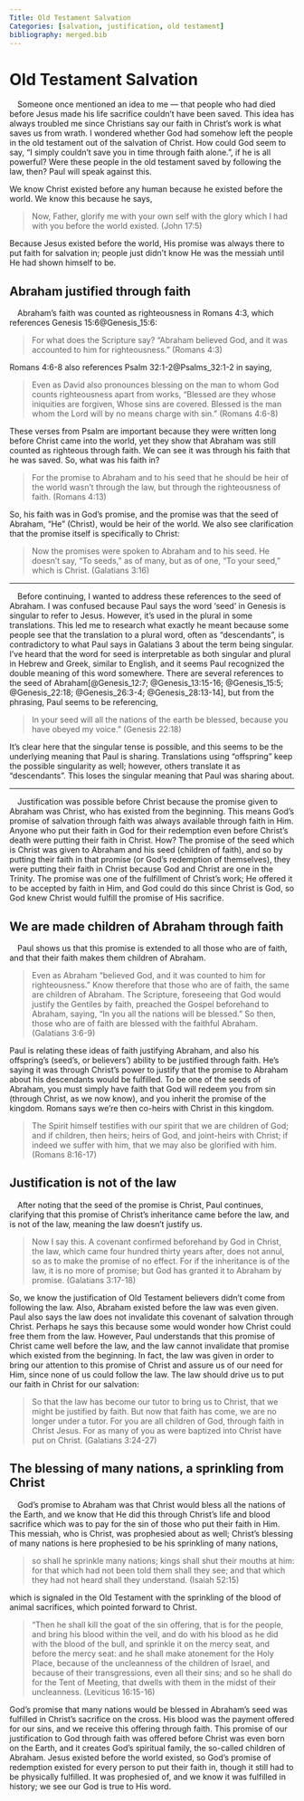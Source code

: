 ---
Title: Old Testament Salvation
Categories: [salvation, justification, old testament]
bibliography: merged.bib
---
# Old Testament Salvation

&emsp;Someone once mentioned an idea to me --- that people who had died before Jesus made his life sacrifice couldn't have been saved. This idea has always troubled me since Christians say our faith in Christ's work is what saves us from wrath. I wondered whether God had somehow left the people in the old testament out of the salvation of Christ. How could God seem to say, “I simply couldn’t save you in time through faith alone.”, if he is all powerful? Were these people in the old testament saved by following the law, then? Paul will speak against this.

We know Christ existed before any human because he existed before the world. We know this because he says,

><r r="John 17 5">Now, Father, glorify me with your own self with the glory which I had with you before the world existed. (John 17:5)</r>

Because Jesus existed before the world, His promise was always there to put faith for salvation in; people just didn’t know He was the messiah until He had shown himself to be.

## Abraham justified through faith
&emsp;Abraham’s faith was counted as righteousness in Romans 4:3, which references Genesis 15:6<r c="gn 15 6">@Genesis_15:6</r>:

> <r r="ro 4 3">For what does the Scripture say? "Abraham believed God, and it was accounted to him for righteousness." (Romans 4:3)</r>

Romans 4:6-8 also references Psalm 32:1-2<r c="ps 32 1 2">@Psalms_32:1-2</r> in saying,

> <r r="ro 4 6 8">Even as David also pronounces blessing on the man to whom God counts righteousness apart from works, "Blessed are they whose iniquities are forgiven, Whose sins are covered. Blessed is the man whom the Lord will by no means charge with sin." (Romans 4:6-8)</r>

These verses from Psalm are important because they were written long before Christ came into the world, yet they show that Abraham was still counted as righteous through faith. We can see it was through his faith that he was saved. So, what was his faith in?

> <r r="ro 4 13">For the promise to Abraham and to his seed that he should be heir of the world wasn't through the law, but through the righteousness of faith. (Romans 4:13)</r>

So, his faith was in God's promise, and the promise was that the seed of Abraham, "He" (Christ), would be heir of the world. We also see clarification that the promise itself is specifically to Christ:

> <r r="ga 3 16">Now the promises were spoken to Abraham and to his seed. He doesn't say, "To seeds," as of many, but as of one, "To your seed," which is Christ. (Galatians 3:16)</r>

---

&emsp;Before continuing, I wanted to address these references to the seed of Abraham. I was confused because Paul says the word ‘seed’ in Genesis is singular to refer to Jesus. However, it’s used in the plural in some translations. This led me to research what exactly he meant because some people see that the translation to a plural word, often as "descendants", is contradictory to what Paul says in Galatians 3 about the term being singular. I've heard that the word for seed is interpretable as both singular and plural in Hebrew and Greek, similar to English, and it seems Paul recognized the double meaning of this word somewhere. There are several references to the seed of Abraham<r c="gn 12 7, gn 13 15 16, gn 15 5, gn 22 18, gn 26 3 4, gn 28 13 14">[@Genesis_12:7; @Genesis_13:15-16; @Genesis_15:5; @Genesis_22:18; @Genesis_26:3-4; @Genesis_28:13-14]</r>, but from the phrasing, Paul seems to be referencing,

> <r r=" gn 22 18">In your seed will all the nations of the earth be blessed, because you have obeyed my voice." (Genesis 22:18)</r>

It's clear here that the singular tense is possible, and this seems to be the underlying meaning that Paul is sharing. Translations using "offspring" keep the possible singularity as well; however, others translate it as "descendants". This loses the singular meaning that Paul was sharing about.

---

&emsp;Justification was possible before Christ because the promise given to Abraham was Christ, who has existed from the beginning. This means God's promise of salvation through faith was always available through faith in Him. Anyone who put their faith in God for their redemption even before Christ’s death were putting their faith in Christ. How? The promise of the seed which is Christ was given to Abraham and his seed (children of faith), and so by putting their faith in that promise (or God's redemption of themselves), they were putting their faith in Christ because God and Christ are one in the Trinity. The promise was one of the fulfillment of Christ’s work; He offered it to be accepted by faith in Him, and God could do this since Christ is God, so God knew Christ would fulfill the promise of His sacrifice.

## We are made children of Abraham through faith
&emsp;Paul shows us that this promise is extended to all those who are of faith, and that their faith makes them children of Abraham.

> <r r="ga 3 6 9">Even as Abraham "believed God, and it was counted to him for righteousness." Know therefore that those who are of faith, the same are children of Abraham. The Scripture, foreseeing that God would justify the Gentiles by faith, preached the Gospel beforehand to Abraham, saying, "In you all the nations will be blessed." So then, those who are of faith are blessed with the faithful Abraham. (Galatians 3:6-9)</r>

Paul is relating these ideas of faith justifying Abraham, and also his offspring’s (seed’s, or believers') ability to be justified through faith. He's saying it was through Christ’s power to justify that the promise to Abraham about his descendants would be fulfilled. To be one of the seeds of Abraham, you must simply have faith that God will redeem you from sin (through Christ, as we now know), and you inherit the promise of the kingdom. Romans says we're then co-heirs with Christ in this kingdom.

> <r r="ro 8 16 17">The Spirit himself testifies with our spirit that we are children of God; and if children, then heirs; heirs of God, and joint-heirs with Christ; if indeed we suffer with him, that we may also be glorified with him. (Romans 8:16-17)</r>

## Justification is not of the law
&emsp;After noting that the seed of the promise is Christ, Paul continues, clarifying that this promise of Christ's inheritance came before the law, and is not of the law, meaning the law doesn't justify us.

> <r r="ga 3 17 18">Now I say this. A covenant confirmed beforehand by God in Christ, the law, which came four hundred thirty years after, does not annul, so as to make the promise of no effect. For if the inheritance is of the law, it is no more of promise; but God has granted it to Abraham by promise. (Galatians 3:17-18)</r>

So, we know the justification of Old Testament believers didn't come from following the law. Also, Abraham existed before the law was even given. Paul also says the law does not invalidate this covenant of salvation through Christ. Perhaps he says this because some would wonder how Christ could free them from the law. However, Paul understands that this promise of Christ came well before the law, and the law cannot invalidate that promise which existed from the beginning. In fact, the law was given in order to bring our attention to this promise of Christ and assure us of our need for Him, since none of us could follow the law. The law should drive us to put our faith in Christ for our salvation:

> <r r="ga 3 24 27">So that the law has become our tutor to bring us to Christ, that we might be justified by faith. But now that faith has come, we are no longer under a tutor. For you are all children of God, through faith in Christ Jesus. For as many of you as were baptized into Christ have put on Christ. (Galatians 3:24-27)</r>

## The blessing of many nations, a sprinkling from Christ
&emsp;God's promise to Abraham was that Christ would bless all the nations of the Earth, and we know that He did this through Christ's life and blood sacrifice which was to pay for the sin of those who put their faith in Him. This messiah, who is Christ, was prophesied about as well; Christ's blessing of many nations is here prophesied to be his sprinkling of many nations,

> <r r="is 52 15">so shall he sprinkle many nations; kings shall shut their mouths at him: for that which had not been told them shall they see; and that which they had not heard shall they understand. (Isaiah 52:15)</r>

which is signaled in the Old Testament with the sprinkling of the blood of animal sacrifices, which pointed forward to Christ. 

> <r r="le 16 15 16">"Then he shall kill the goat of the sin offering, that is for the people, and bring his blood within the veil, and do with his blood as he did with the blood of the bull, and sprinkle it on the mercy seat, and before the mercy seat: and he shall make atonement for the Holy Place, because of the uncleanness of the children of Israel, and because of their transgressions, even all their sins; and so he shall do for the Tent of Meeting, that dwells with them in the midst of their uncleanness. (Leviticus 16:15-16)</r>

God's promise that many nations would be blessed in Abraham's seed was fulfilled in Christ's sacrifice on the cross. His blood was the payment offered for our sins, and we receive this offering through faith. This promise of our justification to God through faith was offered before Christ was even born on the Earth, and it creates God's spiritual family, the so-called children of Abraham. Jesus existed before the world existed, so God's promise of redemption existed for every person to put their faith in, though it still had to be physically fulfilled. It was prophesied of, and we know it was fulfilled in history; we see our God is true to His word.
